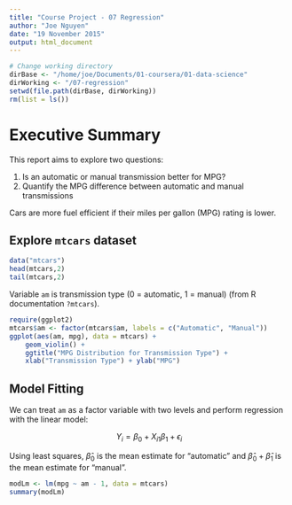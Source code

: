 ```yaml
---
title: "Course Project - 07 Regression"
author: "Joe Nguyen"
date: "19 November 2015"
output: html_document
---
```


```r
# Change working directory
dirBase <- "/home/joe/Documents/01-coursera/01-data-science"
dirWorking <- "/07-regression"
setwd(file.path(dirBase, dirWorking))
rm(list = ls())
```


# Executive Summary

This report aims to explore two questions:

1. Is an automatic or manual transmission better for MPG?
2. Quantify the MPG difference between automatic and manual transmissions

Cars are more fuel efficient if their miles per gallon (MPG) rating is lower.

## Explore `mtcars` dataset

```r
data("mtcars")
head(mtcars,2)
tail(mtcars,2)
```

Variable `am` is transmission type (0 = automatic, 1 = manual) (from R documentation `?mtcars`).

```r
require(ggplot2)
mtcars$am <- factor(mtcars$am, labels = c("Automatic", "Manual"))
ggplot(aes(am, mpg), data = mtcars) +
    geom_violin() + 
    ggtitle("MPG Distribution for Transmission Type") + 
    xlab("Transmission Type") + ylab("MPG")
```


## Model Fitting

We can treat `am` as a factor variable with two levels and perform regression with the linear model:

$$ Y_i = \beta_0 + X_{i1} \beta_1 + \epsilon_i $$

Using least squares, $\hat{\beta}_0$ is the mean estimate for "automatic" and $\hat{\beta}_0 + \hat{\beta}_1$ is the mean estimate for "manual".


```r
modLm <- lm(mpg ~ am - 1, data = mtcars)
summary(modLm)

```


